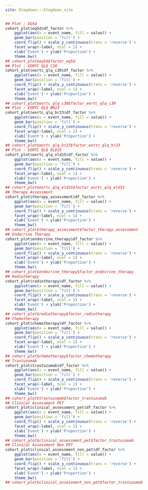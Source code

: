 ```yaml
---
site: blogdown:::blogdown_site
---
```


```r
## Plot : EQ5d
cohort_plot$eq5d$df_factor %>%
    ggplot(aes(x = event_name, fill = value)) +
    geom_bar(position = 'fill') +
    coord_flip() + scale_y_continuous(trans = 'reverse') +
    facet_wrap(~label, ncol = 1) +
    xlab('Event') + ylab('Proportion') +
    theme_bw()
## cohort_plot$eq5d$factor_eq5d
## Plot : EORTC QLQ C30
cohort_plot$eortc_qlq_c30$df_factor %>%
    ggplot(aes(x = event_name, fill = value)) +
    geom_bar(position = 'fill') +
    coord_flip() + scale_y_continuous(trans = 'reverse') +
    facet_wrap(~label, ncol = 1) +
    xlab('Event') + ylab('Proportion') +
    theme_bw()
## cohort_plot$eortc_qlq_c30$factor_eortc_qlq_c30
## Plot : EORTC QLQ BR23
cohort_plot$eortc_qlq_br23$df_factor %>%
    ggplot(aes(x = event_name, fill = value)) +
    geom_bar(position = 'fill') +
    coord_flip() + scale_y_continuous(trans = 'reverse') +
    facet_wrap(~label, ncol = 1) +
    xlab('Event') + ylab('Proportion') +
    theme_bw()
## cohort_plot$eortc_qlq_br23$factor_eortc_qlq_br23
## Plot : EORTC QLQ ELD15
cohort_plot$eortc_qlq_eld15$df_factor %>%
    ggplot(aes(x = event_name, fill = value)) +
    geom_bar(position = 'fill') +
    coord_flip() + scale_y_continuous(trans = 'reverse') +
    facet_wrap(~label, ncol = 1) +
    xlab('Event') + ylab('Proportion') +
    theme_bw()
## cohort_plot$eortc_qlq_eld15$factor_eortc_qlq_eld15
## Therapy Assessment
cohort_plot$therapy_assessment$df_factor %>%
    ggplot(aes(x = event_name, fill = value)) +
    geom_bar(position = 'fill') +
    coord_flip() + scale_y_continuous(trans = 'reverse') +
    facet_wrap(~label, ncol = 1) +
    xlab('Event') + ylab('Proportion') +
    theme_bw()
## cohort_plot$therapy_assessment$factor_therapy_assessment
## Endocrine Therapy
cohort_plot$endocrine_therapy$df_factor %>%
    ggplot(aes(x = event_name, fill = value)) +
    geom_bar(position = 'fill') +
    coord_flip() + scale_y_continuous(trans = 'reverse') +
    facet_wrap(~label, ncol = 1) +
    xlab('Event') + ylab('Proportion') +
    theme_bw()
## cohort_plot$endocrine_therapy$factor_endocrine_therapy
## Radiotherapy
cohort_plot$radiotherapy$df_factor %>%
    ggplot(aes(x = event_name, fill = value)) +
    geom_bar(position = 'fill') +
    coord_flip() + scale_y_continuous(trans = 'reverse') +
    facet_wrap(~label, ncol = 1) +
    xlab('Event') + ylab('Proportion') +
    theme_bw()
## cohort_plot$radiotherapy$factor_radiotherapy
## Chemotherapy
cohort_plot$chemotherapy$df_factor %>%
    ggplot(aes(x = event_name, fill = value)) +
    geom_bar(position = 'fill') +
    coord_flip() + scale_y_continuous(trans = 'reverse') +
    facet_wrap(~label, ncol = 1) +
    xlab('Event') + ylab('Proportion') +
    theme_bw()
## cohort_plot$chemotherapy$factor_chemotherapy
## Trastuzumab
cohort_plot$trastuzumab$df_factor %>%
    ggplot(aes(x = event_name, fill = value)) +
    geom_bar(position = 'fill') +
    coord_flip() + scale_y_continuous(trans = 'reverse') +
    facet_wrap(~label, ncol = 1) +
    xlab('Event') + ylab('Proportion') +
    theme_bw()
## cohort_plot$trastuzumab$factor_trastuzumab
## Clinical Assessment PET
cohort_plot$clinical_assessment_pet$df_factor %>%
    ggplot(aes(x = event_name, fill = value)) +
    geom_bar(position = 'fill') +
    coord_flip() + scale_y_continuous(trans = 'reverse') +
    facet_wrap(~label, ncol = 1) +
    xlab('Event') + ylab('Proportion') +
    theme_bw()
## cohort_plot$clinical_assessment_pet$factor_trastuzumab
## Clinical Assessment Non PET
cohort_plot$clinical_assessment_non_pet$df_factor %>%
    ggplot(aes(x = event_name, fill = value)) +
    geom_bar(position = 'fill') +
    coord_flip() + scale_y_continuous(trans = 'reverse') +
    facet_wrap(~label, ncol = 1) +
    xlab('Event') + ylab('Proportion') +
    theme_bw()
## cohort_plot$clinical_assessment_non_pet$factor_trastuzumab


```
